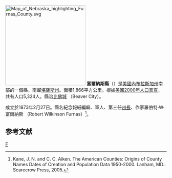 {{noteTA
|T=zh-hans:富尔纳斯县 (内布拉斯加州);zh-hk:富爾納斯縣 (內布拉斯加州);zh-tw:富爾納斯郡 (內布拉斯加州);
}}
[[File:Map_of_Nebraska_highlighting_Furnas_County.svg|250px]]
'''富爾納斯縣'''（{{lang-en|Furnas County}}）是[[美國|美國]][[內布拉斯加州|內布拉斯加州]]南部的一個縣，南鄰[[堪薩斯州|堪薩斯州]]。面積1,866平方公里。根據[[美國2000年人口普查|美國2000年人口普查]]，共有人口5,324人。縣治[[比佛城|比佛城]] （Beaver City）。

成立於1873年2月27日。縣名紀念報紙編輯、軍人、第三任[[內布拉斯加州州長|州長]]、作家羅伯特·W·富爾納斯 （Robert Wilkinson Furnas）<ref>Kane, J. N. and C. C. Aiken. The American Counties: Origins of County Names Dates of Creation and Population Data 1950-2000. Lanham, MD.: Scarecrow Press, 2005.</ref>。

==参考文献==
<div class="references-small">
<references />
</div>

{{內布拉斯加州}}

[[Category:内布拉斯加州行政区划|F]]